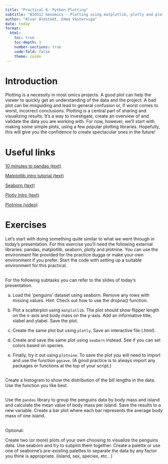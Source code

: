 ```yaml
---
title: "Practical 6: Python Plotting"
subtitle: "BIO511 Genomics - Plotting using matplotlib, plotly and plotnine"
author: "Alvar Almstedt, Emma Västerviga"
date: today
format: 
  html:
    toc: true
    toc-depth: 3
    number-sections: true
    code-fold: false
    theme: cosmo
---
```


# Introduction
Plotting is a necessity in most omics projects. A good plot can help the viewer to quickly get an understanding of the data and the project. A bad plot can be misguiding and lead to general confusion or, if worst comes to worst, incorrect conclusions. Plotting is a central part of sharing and visualizing results. It’s a way to investigate, create an overview of and validate the data you are working with. For now, however, we’ll start with making some simple plots, using a few popular plotting libraries. Hopefully, this will give you the confidence to create spectacular ones in the future!

# Useful links

[10 minutes to pandas (text)](https://pandas.pydata.org/docs/user_guide/10min.html)

[Matplotlib intro tutorial (text)](https://www.geeksforgeeks.org/python/pyplot-in-matplotlib/)

[Seaborn (text)](https://www.w3schools.com/python/numpy/numpy_random_seaborn.asp)

[Plotly intro (text)](https://www.geeksforgeeks.org/python/python-plotly-tutorial/)

[Plotnine (video)](https://www.youtube.com/watch?v=2KrJ2tNrvGo)

# Exercises
Let’s start with doing something quite similar to what we went through in today’s presentation. For this exercise you’ll need the following external libraries: pandas, matplotlib, seaborn, plotly and plotnine. You can use the environment file provided for the practice dugga or make your own environment if you prefer. Start the code with setting up a suitable environment for this practical.

##
For the following subtasks you can refer to the slides of today’s presentation.

a. Load the ‘penguins’ dataset using seaborn. Remove any rows with missing values. Hint: Check out how to use the dropna() function. 

b. Plot a scatterplot using `matplotlib`. The plot should show flipper length on the x-axis and body mass on the y-axis. Add an informative title, xlabel and ylabel. Save the plot.

c. Create the same plot but using `plotly`. Save an interactive file (.html).

d. Create and save the same plot using `seaborn` instead. See if you can set colors based on species.

e. Finally, try it out using `plotnine`. To save the plot you will need to import and use the function `ggsave`. (A good practice is to always import any packages or functions at the top of your script.)

##
Create a histogram to show the distribution of the bill lengths in the data. Use the function you like best.

##
Use the `pandas` library to group the penguins data by body mass and island and calculate the mean value of body mass per island. Save the results to a new variable. Create a bar plot where each bar represents the average body mass of one island. 

##
Optional:

Create two (or more) plots of your own choosing to visualize the penguins data. Use seaborn and try to subplot them together. Create a palette or use one of seaborne’s pre-existing palettes to separate the data by any factor you think is appropriate. (island, sex, species, etc.. )



